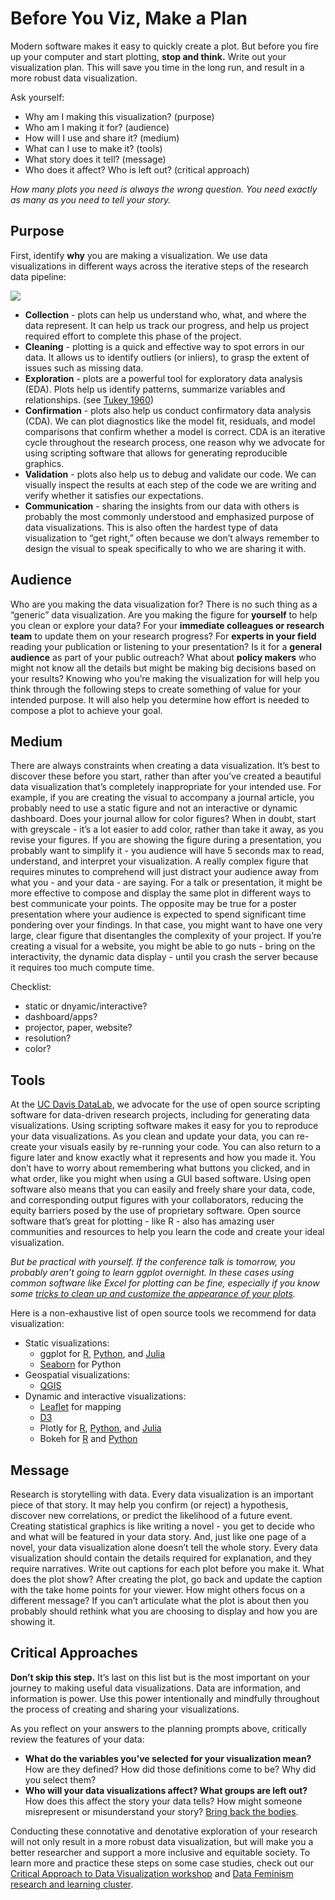 Before You Viz, Make a Plan
=============

Modern software makes it easy to quickly create a plot. But before you fire up your computer and start plotting, **stop and think.** Write out your visualization plan. This will save you time in the long run, and result in a more robust data visualization. 

Ask yourself:

* Why am I making this visualization? (purpose)
* Who am I making it for? (audience)
* How will I use and share it? (medium)
* What can I use to make it? (tools)
* What story does it tell? (message)
* Who does it affect? Who is left out? (critical approach)

*How many plots you need is always the wrong question. You need exactly as many as you need to tell your story.*


Purpose
----------------------------

First, identify **why** you are making a visualization. We use data visualizations in different ways across the iterative steps of the research data pipeline:

![](./img/research_data_pipeline_viz.png)

* **Collection** - plots can help us understand who, what, and where the data represent. It can help us track our progress, and help us project required effort to complete this phase of the project. 
* **Cleaning** - plotting is a quick and effective way to spot errors in our data. It allows us to identify outliers (or inliers), to grasp the extent of issues such as missing data.
* **Exploration** - plots are a powerful tool for exploratory data analysis (EDA). Plots help us identify patterns, summarize variables and relationships. (see [Tukey 1960](https://www.jstor.org/stable/1558734?seq=1))
* **Confirmation** - plots also help us conduct confirmatory data analysis (CDA). We can plot diagnostics like the model fit, residuals, and model comparisons that confirm whether a model is correct. CDA is an iterative cycle throughout the research process, one reason why we advocate for using scripting software that allows for generating reproducible graphics.
* **Validation** - plots also help us to debug and validate our code. We can visually inspect the results at each step of the code we are writing and verify whether it satisfies our expectations.
* **Communication** - sharing the insights from our data with others is probably the most commonly understood and emphasized purpose of data visualizations. This is also often the hardest type of data visualization to “get right,” often because we don’t always remember to design the visual to speak specifically to who we are sharing it with.


Audience
----------------------------

Who are you making the data visualization for? There is no such thing as a “generic” data visualization. Are you making the figure for **yourself** to help you clean or explore your data? For your **immediate colleagues or research team** to update them on your research progress? For **experts in your field** reading your publication or listening to your presentation? Is it for a **general audience** as part of your public outreach? What about **policy makers** who might not know all the details but might be making big decisions based on your results? Knowing who you’re making the visualization for will help you think through the following steps to create something of value for your intended purpose. It will also help you determine how effort is needed to compose a plot to achieve your goal.


Medium
----------------------------

There are always constraints when creating a data visualization. It’s best to discover these before you start, rather than after you’ve created a beautiful data visualization that’s completely inappropriate for your intended use. For example, if you are creating the visual to accompany a journal article, you probably need to use a static figure and not an interactive or dynamic dashboard. Does your journal allow for color figures? When in doubt, start with greyscale - it’s a lot easier to add color, rather than take it away, as you revise your figures. If you are showing the figure during a presentation, you probably want to simplify it - you audience will have 5 seconds max to read, understand, and interpret your visualization. A really complex figure that requires minutes to comprehend will just distract your audience away from what you - and your data - are saying. For a talk or presentation, it might be more effective to compose and display the same plot in different ways to best communicate your points. The opposite may be true for a poster presentation where your audience is expected to spend significant time pondering over your findings. In that case, you might want to have one very large, clear figure that disentangles the complexity of your project. If you’re creating a visual for a website, you might be able to go nuts - bring on the interactivity, the dynamic data display - until you crash the server because it requires too much compute time.

Checklist:

* static or dnyamic/interactive?
* dashboard/apps?
* projector, paper, website?
* resolution?
* color?


Tools
----------------------------

At the [UC Davis DataLab](https://datalab.ucdavis.edu), we advocate for the use of open source scripting software for data-driven research projects, including for generating data visualizations. Using scripting software makes it easy for you to reproduce your data visualizations. As you clean and update your data, you can re-create your visuals easily by re-running your code. You can also return to a figure later and know exactly what it represents and how you made it. You don’t have to worry about remembering what buttons you clicked, and in what order, like you might when using a GUI based software. Using open software also means that you can easily and freely share your data, code, and corresponding output figures with your collaborators, reducing the equity barriers posed by the use of proprietary software. Open source software that’s great for plotting - like R - also has amazing user communities and resources to help you learn the code and create your ideal visualization.

*But be practical with yourself. If the conference talk is tomorrow, you probably aren’t going to learn ggplot overnight. In these cases using common software like Excel for plotting can be fine, especially if you know some [tricks to clean up and customize the appearance of your plots](https://ucdavisdatalab.github.io/workshop_data_viz_principles/quick-tips-for-better-plots.html#get-rid-of-chartjunk).*

Here is a non-exhaustive list of open source tools we recommend for data visualization:

* Static visualizations:
    * ggplot for [R][ggplot2], [Python][plotnine], and [Julia][gadfly]
    * [Seaborn][] for Python
* Geospatial visualizations:
    * [QGIS](https://qgis.org/) 
* Dynamic and interactive visualizations:
    * [Leaflet](https://leafletjs.com/) for mapping
    * [D3](https://d3js.org/) 
    * Plotly for [R](https://plotly.com/r/), [Python](https://plotly.com/python/), and [Julia](https://plotly.com/julia/)
    * Bokeh for [R][rbokeh] and [Python][bokeh]

[ggplot2]: https://ggplot2.tidyverse.org/
[plotnine]: https://plotnine.readthedocs.io/en/latest/
[gadfly]: http://gadflyjl.org/stable/
[seaborn]: https://seaborn.pydata.org/
[rbokeh]: https://hafen.github.io/rbokeh/
[bokeh]: https://docs.bokeh.org/en/latest/

Message
----------------------------

Research is storytelling with data. Every data visualization is an important piece of that story. It may help you confirm (or reject) a hypothesis, discover new correlations, or predict the likelihood of a future event. Creating statistical graphics is like writing a novel - you get to decide who and what will be featured in your data story. And, just like one page of a novel, your data visualization alone doesn’t tell the whole story. Every data visualization should contain the details required for explanation, and they require narratives. Write out captions for each plot before you make it. What does the plot show? After creating the plot, go back and update the caption with the take home points for your viewer. How might others focus on a different message? If you can’t articulate what the plot is about then you probably should rethink what you are choosing to display and how you are showing it.


Critical Approaches
----------------------------

**Don’t skip this step.** It’s last on this list but is the most important on your journey to making useful data visualizations. Data are information, and information is power. Use this power intentionally and mindfully throughout the process of creating and sharing your visualizations.

As you reflect on your answers to the planning prompts above, critically review the features of your data:

* **What do the variables you've selected for your visualization mean?** How are they defined? How did those definitions come to be? Why did you select them?
* **Who will your data visualizations affect? What groups are left out?** How does this affect the story your data tells? How might someone misrepresent or misunderstand your story? [Bring back the bodies](https://mitpress.mit.edu/books/data-feminism). 

Conducting these connotative and denotative exploration of your research will not only result in a more robust data visualization, but will make you a better researcher and support a more inclusive and equitable society. To learn more and practice these steps on some case studies, check out our [Critical Approach to Data Visualization workshop](https://ucdavisdatalab.github.io/workshop_critical_data_viz/) and [Data Feminism research and learning cluster](https://datalab.ucdavis.edu/data-feminism/).
